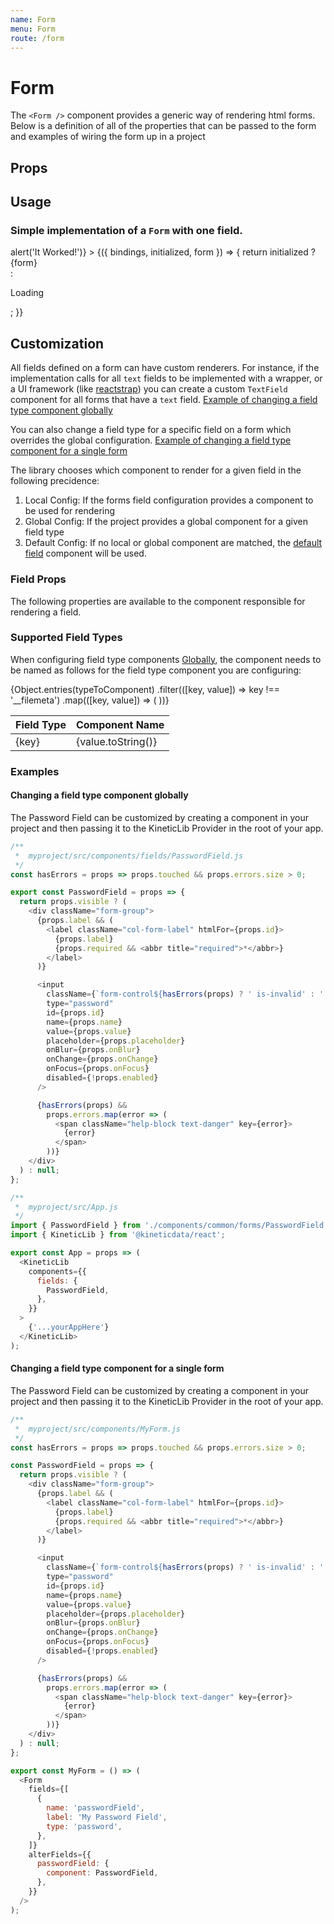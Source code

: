 ```yaml
---
name: Form
menu: Form
route: /form
---
```



# Form

The `<Form />` component provides a generic way of rendering html forms. Below is
a definition of all of the properties that can be passed to the form
and examples of wiring the form up in a project

## Props

<Props of={Form} />

## Usage

### Simple implementation of a `Form` with one field.

<Playground>
  <Form
    fields={[
      {
        name: 'Field1',
        label: 'Field 1',
        type: 'text',
      },
    ]}
    onSubmit={props => alert('It Worked!')}
  >
    {({ bindings, initialized, form }) => {
      return initialized ? <div>{form}</div> : <p>Loading</p>;
    }}
  </Form>
</Playground>

## Customization

All fields defined on a form can have custom renderers. For instance, if the implementation
calls for all `text` fields to be implemented with a wrapper, or a UI framework (like [reactstrap](https://reactstrap.github.io/))
you can create a custom `TextField` component for all forms that have a `text` field.
[Example of changing a field type component globally](#changing-a-field-type-component-globally)

You can also change a field type for a specific field on a form which overrides the global configuration.
[Example of changing a field type component for a single form](#changing-a-field-type-component-for-a-single-form)

The library chooses which component to render for a given field in the following precidence:

1. Local Config: If the forms field configuration provides a component to be used for rendering
2. Global Config: If the project provides a global component for a given field type
3. Default Config: If no local or global component are matched, the [default field](#default-fields) component will be used.

### Field Props

The following properties are available to the component responsible for rendering a field.

<Props of={Field} />

### Supported Field Types

When configuring field type components [Globally](#changing-a-field-type-component-globally), the component needs to be named
as follows for the field type component you are configuring:

<table>
  <thead>
    <tr>
      <th>Field Type</th>
      <th>Component Name</th>
    </tr>
  </thead>
  <tbody>
    {Object.entries(typeToComponent)
      .filter(([key, value]) => key !== '__filemeta')
      .map(([key, value]) => (
        <tr key={key}>
          <td>{key}</td>
          <td>{value.toString()}</td>
        </tr>
      ))}
  </tbody>
</table>

### Examples

#### Changing a field type component globally

The Password Field can be customized by creating a component in your project and then passing it to the KineticLib Provider in the root of your app.

```javascript
/**
 *  myproject/src/components/fields/PasswordField.js
 */
const hasErrors = props => props.touched && props.errors.size > 0;

export const PasswordField = props => {
  return props.visible ? (
    <div className="form-group">
      {props.label && (
        <label className="col-form-label" htmlFor={props.id}>
          {props.label}
          {props.required && <abbr title="required">*</abbr>}
        </label>
      )}

      <input
        className={`form-control${hasErrors(props) ? ' is-invalid' : ''}`}
        type="password"
        id={props.id}
        name={props.name}
        value={props.value}
        placeholder={props.placeholder}
        onBlur={props.onBlur}
        onChange={props.onChange}
        onFocus={props.onFocus}
        disabled={!props.enabled}
      />

      {hasErrors(props) &&
        props.errors.map(error => (
          <span className="help-block text-danger" key={error}>
            {error}
          </span>
        ))}
    </div>
  ) : null;
};

/**
 *  myproject/src/App.js
 */
import { PasswordField } from './components/common/forms/PasswordField';
import { KineticLib } from '@kineticdata/react';

export const App = props => (
  <KineticLib
    components={{
      fields: {
        PasswordField,
      },
    }}
  >
    {'...yourAppHere'}
  </KineticLib>
);
```

#### Changing a field type component for a single form

The Password Field can be customized by creating a component in your project and then passing it to the KineticLib Provider in the root of your app.

```javascript
/**
 *  myproject/src/components/MyForm.js
 */
const hasErrors = props => props.touched && props.errors.size > 0;

const PasswordField = props => {
  return props.visible ? (
    <div className="form-group">
      {props.label && (
        <label className="col-form-label" htmlFor={props.id}>
          {props.label}
          {props.required && <abbr title="required">*</abbr>}
        </label>
      )}

      <input
        className={`form-control${hasErrors(props) ? ' is-invalid' : ''}`}
        type="password"
        id={props.id}
        name={props.name}
        value={props.value}
        placeholder={props.placeholder}
        onBlur={props.onBlur}
        onChange={props.onChange}
        onFocus={props.onFocus}
        disabled={!props.enabled}
      />

      {hasErrors(props) &&
        props.errors.map(error => (
          <span className="help-block text-danger" key={error}>
            {error}
          </span>
        ))}
    </div>
  ) : null;
};

export const MyForm = () => (
  <Form
    fields={[
      {
        name: 'passwordField',
        label: 'My Password Field',
        type: 'password',
      },
    ]}
    alterFields={{
      passwordField: {
        component: PasswordField,
      },
    }}
  />
);
```
